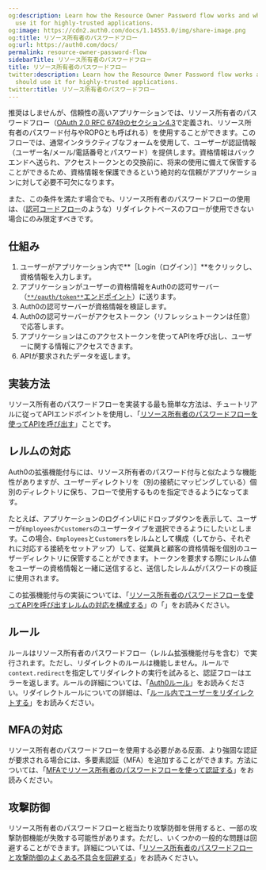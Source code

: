 ```yaml
---
og:description: Learn how the Resource Owner Password flow works and why you should
  use it for highly-trusted applications.
og:image: https://cdn2.auth0.com/docs/1.14553.0/img/share-image.png
og:title: リソース所有者のパスワードフロー
og:url: https://auth0.com/docs/
permalink: resource-owner-password-flow
sidebarTitle: リソース所有者のパスワードフロー
title: リソース所有者のパスワードフロー
twitter:description: Learn how the Resource Owner Password flow works and why you
  should use it for highly-trusted applications.
twitter:title: リソース所有者のパスワードフロー
---
```




推奨はしませんが、信頼性の高いアプリケーションでは、リソース所有者のパスワードフロー（[OAuth 2.0 RFC 6749のセクション4.3](https://tools.ietf.org/html/rfc6749#section-4.3)で定義され、リソース所有者のパスワード付与やROPGとも呼ばれる）を使用することができます。このフローでは、通常インタラクティブなフォームを使用して、ユーザーが認証情報（ユーザー名/メール/電話番号とパスワード）を提供します。資格情報はバックエンドへ送られ、アクセストークンとの交換前に、将来の使用に備えて保管することができるため、資格情報を保護できるという絶対的な信頼がアプリケーションに対して必要不可欠になります。

また、この条件を満たす場合でも、リソース所有者のパスワードフローの使用は、（[認可コードフロー](/login/flows/authorization-code-flow)のような）リダイレクトベースのフローが使用できない場合にのみ限定すべきです。

## 仕組み

1. ユーザーがアプリケーション内で**［Login（ログイン）］**をクリックし、資格情報を入力します。
2. アプリケーションがユーザーの資格情報をAuth0の認可サーバー（[`**/oauth/token**`エンドポイント](/api/authentication#resource-owner-password)）に送ります。
3. Auth0の認可サーバーが資格情報を検証します。
4. Auth0の認可サーバーがアクセストークン（リフレッシュトークンは任意）で応答します。
5. アプリケーションはこのアクセストークンを使ってAPIを呼び出し、ユーザーに関する情報にアクセスできます。
6. APIが要求されたデータを返します。

## 実装方法

リソース所有者のパスワードフローを実装する最も簡単な方法は、チュートリアルに従ってAPIエンドポイントを使用し、「[リソース所有者のパスワードフローを使ってAPIを呼び出す](/login/flows/call-your-api-using-resource-owner-password-flow)」ことです。

## レルムの対応

Auth0の拡張機能付与には、リソース所有者のパスワード付与と似たような機能性がありますが、ユーザーディレクトリを（別の接続にマッピングしている）個別のディレクトリに保ち、フローで使用するものを指定できるようになってます。

たとえば、アプリケーションのログインUIにドロップダウンを表示して、ユーザーが`Employees`か`Customers`のユーザータイプを選択できるようにしたいとします。この場合、`Employees`と`Customers`をレルムとして構成（してから、それぞれに対応する接続をセットアップ）して、従業員と顧客の資格情報を個別のユーザーディレクトリに保管することができます。トークンを要求する際にレルム値をユーザーの資格情報と一緒に送信すると、送信したレルムがパスワードの検証に使用されます。

この拡張機能付与の実装については、「[リソース所有者のパスワードフローを使ってAPIを呼び出すレルムの対応を構成する](/login/flows/call-your-api-using-resource-owner-password-flow)」の「」をお読みください。

## ルール

ルールはリソース所有者のパスワードフロー（レルム拡張機能付与を含む）で実行されます。ただし、リダイレクトのルールは機能しません。ルールで`context.redirect`を指定してリダイレクトの実行を試みると、認証フローはエラーを返します。ルールの詳細については、「[Auth0ルール](/rules)」をお読みください。リダイレクトルールについての詳細は、「[ルール内でユーザーをリダイレクトする](/rules/redirect-users)」をお読みください。

## MFAの対応

リソース所有者のパスワードフローを使用する必要がある反面、より強固な認証が要求される場合には、多要素認証（MFA）を追加することができます。方法については、「[MFAでリソース所有者のパスワードフローを使って認証する](/mfa/ropg-mfa)」をお読みください。

## 攻撃防御

リソース所有者のパスワードフローと総当たり攻撃防御を併用すると、一部の攻撃防御機能が失敗する可能性があります。ただし、いくつかの一般的な問題は回避することができます。詳細については、「[リソース所有者のパスワードフローと攻撃防御のよくある不具合を回避する](/login/flows/avoid-common-issues-with-resource-owner-password-flow-and-attack-protection)」をお読みください。